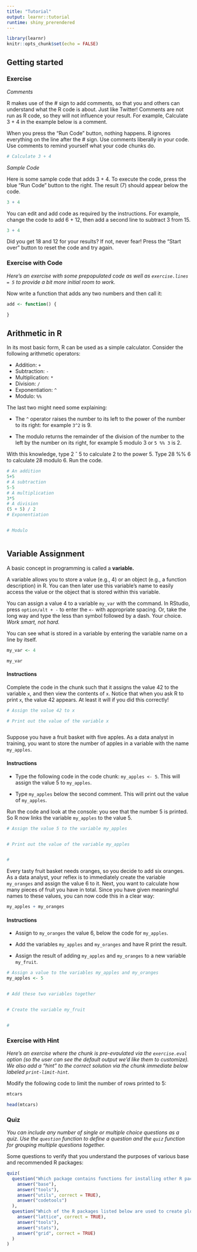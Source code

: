 ```yaml
---
title: "Tutorial"
output: learnr::tutorial
runtime: shiny_prerendered
---
```


```r
library(learnr)
knitr::opts_chunk$set(echo = FALSE)
```


<!-- NOTE: This example and text is taken verbatim from DataCamp, starting with Variable assignment. The text must change. -->

## Getting started

### Exercise 

*Comments*

R makes use of the # sign to add comments, so that you and others can understand what the R code is about. Just like Twitter! Comments are not run as R code, so they will not influence your result. For example, Calculate 3 + 4 in the example below is a comment.

When you press the "Run Code" button, nothing happens. R ignores everything on the line after the # sign. Use comments liberally in your code. Use comments to remind yourself what your code chunks do.  

```r
# Calculate 3 + 4

```

*Sample Code*

Here is some sample code that adds 3 + 4. To execute the code, press the blue "Run Code" button to the right. The result (7) should appear below the code.

```r
3 + 4

```

You can edit and add code as required by the instructions. For example, change the code to add 6 + 12, then add a second line to subtract 3 from 15.

```r
3 + 4

```

Did you get 18 and 12 for your results?  If not, never fear! Press the "Start over" button to reset the code and try again.

### Exercise with Code

*Here's an exercise with some prepopulated code as well as `exercise.lines = 5` to provide a bit more initial room to work.*

Now write a function that adds any two numbers and then call it:

```r
add <- function() {
  
}
```

## Arithmetic in R

In its most basic form, R can be used as a simple calculator. Consider the following arithmetic operators:

- Addition: `+`
- Subtraction: `-`
- Multiplication: `*`
- Division: `/`
- Exponentiation: `^`
- Modulo: `%%`

The last two might need some explaining:

- The `^` operator raises the number to its left to the power of the number to its right: for example `3^2` is 9.

- The modulo returns the remainder of the division of the number to the left by the number on its right, for example 5 modulo 3 or `5 %% 3` is 2.

With this knowledge, type 2 ˆ 5 to calculate 2 to the power 5. Type 28 %% 6 to calculate 28 modulo 6. Run the code.

```r
# An addition
5+5
# A subtraction
5-5
# A multiplication
3*5
# A division
(5 + 5) / 2
# Exponentiation


# Modulo



```


## Variable Assignment

A basic concept in programming is called a **variable.**

A variable allows you to store a value (e.g., 4) or an object (e.g., a function description) in R. You can then later use this variable's name to easily access the value or the object that is stored within this variable.

You can assign a value 4 to a variable `my_var` with the command. In RStudio, press `option/alt + - ` to enter the ` <- ` with appropriate spacing. Or, take the long way and type the less than symbol followed by a dash. Your choice. *Work smart, not hard.*

You can see what is stored in a variable by entering the variable name on a line by itself.

```r
my_var <- 4

my_var
```


#### Instructions

Complete the code in the chunk such that it assigns the value 42 to the variable `x`, and then view the contents of `x`. Notice that when you ask R to print `x`, the value 42 appears. At least it will if you did this correctly!


```r
# Assign the value 42 to x

# Print out the value of the variable x



```


Suppose you have a fruit basket with five apples. As a data analyst in training, you want to store the number of apples in a variable with the name `my_apples`.

#### Instructions

- Type the following code in the code chunk: `my_apples <- 5`. This will assign the value 5 to `my_apples`.

- Type `my_apples` below the second comment. This will print out the value of `my_apples`.

Run the code and look at the console: you see that the number 5 is printed. So R now links the variable `my_apples` to the value 5.

```r
# Assign the value 5 to the variable my_apples


# Print out the value of the variable my_apples


#
```

Every tasty fruit basket needs oranges, so you decide to add six oranges. As a data analyst, your reflex is to immediately create the variable `my_oranges` and assign the value 6 to it. Next, you want to calculate how many pieces of fruit you have in total. Since you have given meaningful names to these values, you can now code this in a clear way:

```r
my_apples + my_oranges
```


#### Instructions

- Assign to `my_oranges` the value 6, below the code for `my_apples`.

- Add the variables `my_apples` and `my_oranges` and have R print the result.

- Assign the result of adding `my_apples` and `my_oranges` to a new variable `my_fruit`.

```r
# Assign a value to the variables my_apples and my_oranges
my_apples <- 5


# Add these two variables together


# Create the variable my_fruit


#
```

### Exercise with Hint

*Here's an exercise where the chunk is pre-evaulated via the `exercise.eval` option (so the user can see the default output we'd like them to customize). We also add a "hint" to the correct solution via the chunk immediate below labeled `print-limit-hint`.*

Modify the following code to limit the number of rows printed to 5:

```r
mtcars
```

```r
head(mtcars)
```

### Quiz

*You can include any number of single or multiple choice questions as a quiz. Use the `question` function to define a question and the `quiz` function for grouping multiple questions together.*

Some questions to verify that you understand the purposes of various base and recommended R packages:

```r
quiz(
  question("Which package contains functions for installing other R packages?",
    answer("base"),
    answer("tools"),
    answer("utils", correct = TRUE),
    answer("codetools")
  ),
  question("Which of the R packages listed below are used to create plots?",
    answer("lattice", correct = TRUE),
    answer("tools"),
    answer("stats"),
    answer("grid", correct = TRUE)
  )
)
```

